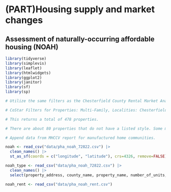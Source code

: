 # (PART)Housing supply and market changes {.unnumbered}

## Assessment of naturally-occurring affordable housing (NOAH){#part-2-4}

```r

library(tidyverse)
library(simplevis)
library(leaflet)
library(htmlwidgets)
library(ggplot2)
library(janitor)
library(sf)
library(sp)

# Utilize the same filters as the Chesterfield County Rental Market Analysis. I've changed the star rating to two or less, which coincides with CoStar's analysis.

# CoStar Filters for Properties: Multi-Family, Localities: Chesterfield, Hanover, Henrico,Richmondy City; Construction status: Existing; Stars: 2 or less; Rent type: Market; Max Year Built: 1999

# This returns a total of 478 properties.

# There are about 80 properties that do not have a listed style. Some may be manufactured home parks.

# Append data from MHCCV report for manufactured home communities.

```

```r

noah <- read_csv("data/pha_noah_72822.csv") |> 
  clean_names() |> 
  st_as_sf(coords = c("longitude", "latitude"), crs=4326, remove=FALSE) 


```

```r



noah_type <- read_csv("data/pha_noah_72822.csv") |> 
  clean_names() |> 
  select(property_address, county_name, property_name, number_of_units, style, year_built)


```

```r

noah_rent <- read_csv("data/pha_noah_rent.csv")


```